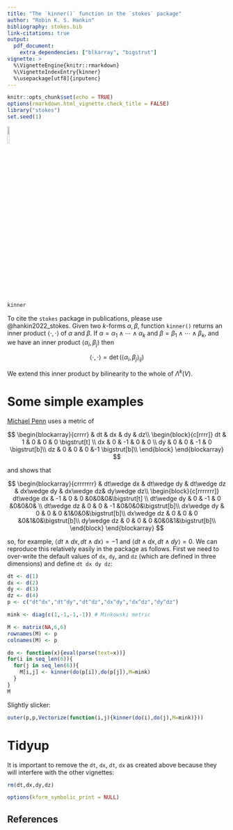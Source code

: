 ```yaml
---
title: "The `kinner()` function in the `stokes` package"
author: "Robin K. S. Hankin"
bibliography: stokes.bib
link-citations: true
output:
  pdf_document:
    extra_dependencies: ["blkarray", "bigstrut"]
vignette: >
  %\VignetteEngine{knitr::rmarkdown}
  %\VignetteIndexEntry{kinner}
  %\usepackage[utf8]{inputenc}
---
```


```r
knitr::opts_chunk$set(echo = TRUE)
options(rmarkdown.html_vignette.check_title = FALSE)
library("stokes")
set.seed(1)
```

\hfill![](`r system.file("help/figures/stokes.png", package = "stokes")`){width=10%}


```r
kinner
```

To cite the `stokes` package in publications, please use
@hankin2022_stokes.  Given two $k$-forms $\alpha,\beta$, function
`kinner()` returns an inner product
$\left\langle\cdot,\cdot\right\rangle$ of $\alpha$ and $\beta$.  If
$\alpha=\alpha_1\wedge\cdots\wedge\alpha_k$ and
$\beta=\beta_1\wedge\cdots\wedge\beta_k$, and we have an inner product
$\left\langle\alpha_i,\beta_j\right\rangle$ then

$$\left\langle\cdot,\cdot\right\rangle=
\det\left(\left\langle\alpha_i,\beta_j\right\rangle_{ij}\right)$$

We extend this inner product by bilinearity to the whole of
$\Lambda^k(V)$.

# Some simple examples

[Michael Penn](https://www.youtube.com/watch?v=vDRfADusqYQ&list=PL22w63XsKjqzQZtDZO_9s2HEMRJnaOTX7&index=20&ab_channel=MichaelPenn) uses a metric of

$$
\begin{blockarray}{crrrr}
& dt & dx & dy & dz\\
\begin{block}{c[rrrr]}
dt &  1 &  0 &  0 & 0 \bigstrut[t] \\
dx &  0 & -1 &  0 & 0 \\
dy &  0 &  0 & -1 & 0 \bigstrut[b]\\
dz &  0 &  0 &  0 &-1 \bigstrut[b]\\
\end{block}
\end{blockarray}
$$


and shows that

$$
\begin{blockarray}{crrrrrrr}
 & dt\wedge dx & dt\wedge dy & dt\wedge dz & dx\wedge dy & dx\wedge dz& dy\wedge dz\\
 \begin{block}{c[rrrrrrr]}
dt\wedge dx & -1 &  0 &  0 &0&0&0&\bigstrut[t] \\
dt\wedge dy &  0 & -1 &  0 &0&0&0& \\
dt\wedge dz &  0 &  0 & -1 &0&0&0&\bigstrut[b]\\
dx\wedge dy &  0 &  0 &  0 &1&0&0&\bigstrut[b]\\
dx\wedge dz &  0 &  0 &  0 &0&1&0&\bigstrut[b]\\
dy\wedge dz &  0 &  0 &  0 &0&0&1&\bigstrut[b]\\
\end{block}
\end{blockarray}
$$

so, for example, $\left\langle dt\wedge dx,dt\wedge
dx\right\rangle=-1$ and $\left\langle dt\wedge dx,dt\wedge
dy\right\rangle=0$.  We can reproduce this relatively easily in the
package as follows.  First we need to over-write the default values of
`dx`, `dy`, and `dz` (which are defined in three dimensions) and
define `dt dx dy dz`:

```r
dt <- d(1)
dx <- d(2)
dy <- d(3)
dz <- d(4)
p <- c("dt^dx","dt^dy","dt^dz","dx^dy","dx^dz","dy^dz")

mink <- diag(c(1,-1,-1,-1)) # Minkowski metric

M <- matrix(NA,6,6)
rownames(M) <- p
colnames(M) <- p

do <- function(x){eval(parse(text=x))}
for(i in seq_len(6)){
  for(j in seq_len(6)){
    M[i,j] <- kinner(do(p[i]),do(p[j]),M=mink)
  }
}	
M
```

Slightly slicker:

```r
outer(p,p,Vectorize(function(i,j){kinner(do(i),do(j),M=mink)}))
```

# Tidyup

It is important to remove the `dt`, `dx`, `dt`, `dx` as created above
because they will interfere with the other vignettes:

```r
rm(dt,dx,dy,dz)
```


```r
options(kform_symbolic_print = NULL)
```

## References {-}
